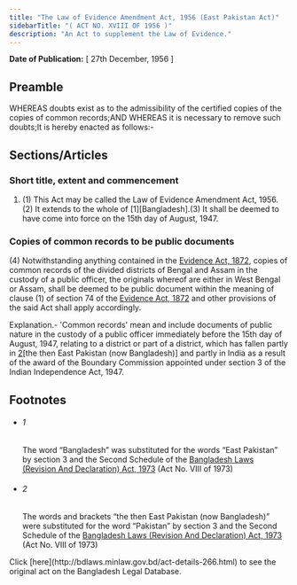 ```yaml
---
title: "The Law of Evidence Amendment Act, 1956 (East Pakistan Act)"
sidebarTitle: "( ACT NO. XVIII OF 1956 )"
description: "An Act to supplement the Law of Evidence."
---
```


**Date of Publication:** [ 27th December, 1956 ]

## Preamble

WHEREAS doubts exist as to the admissibility of the certified copies of the copies of common records;AND WHEREAS it is necessary to remove such doubts;It is hereby enacted as follows:-

## Sections/Articles

### Short title, extent and commencement

1. (1) This Act may be called the Law of Evidence Amendment Act, 1956.(2) It extends to the whole of [1][Bangladesh].(3) It shall be deemed to have come into force on the 15th day of August, 1947.

### Copies of common records to be public documents

(4) Notwithstanding anything contained in the [Evidence Act, 1872](/act-24.html "Evidence Act, 1872"), copies of common records of the divided districts of Bengal and Assam in the custody of a public officer, the originals whereof are either in West Bengal or Assam, shall be deemed to be public document within the meaning of clause (1) of section 74 of the [Evidence Act, 1872](/act-24.html "Evidence Act, 1872") and other provisions of the said Act shall apply accordingly.

Explanation.- 'Common records' mean and include documents of public nature in the custody of a public officer immediately before the 15th day of August, 1947, relating to a district or part of a district, which has fallen partly in [2](1)[the then East Pakistan (now Bangladesh)] and partly in India as a result of the award of the Boundary Commission appointed under section 3 of the Indian Independence Act, 1947.

## Footnotes

- ###### 1

  The word “Bangladesh” was substituted for the words “East Pakistan” by section 3 and the Second Schedule of the [Bangladesh Laws (Revision And Declaration) Act, 1973](/act-430.html "Bangladesh Laws (Revision And Declaration) Act, 1973") (Act No. VIII of 1973)

- ###### 2

  The words and brackets “the then East Pakistan (now Bangladesh)” were substituted for the word “Pakistan” by section 3 and the Second Schedule of the [Bangladesh Laws (Revision And Declaration) Act, 1973](/act-430.html "Bangladesh Laws (Revision And Declaration) Act, 1973") (Act No. VIII of 1973)

<Note>
  Click [here](http://bdlaws.minlaw.gov.bd/act-details-266.html) to see the original act on the Bangladesh Legal Database.
</Note>
